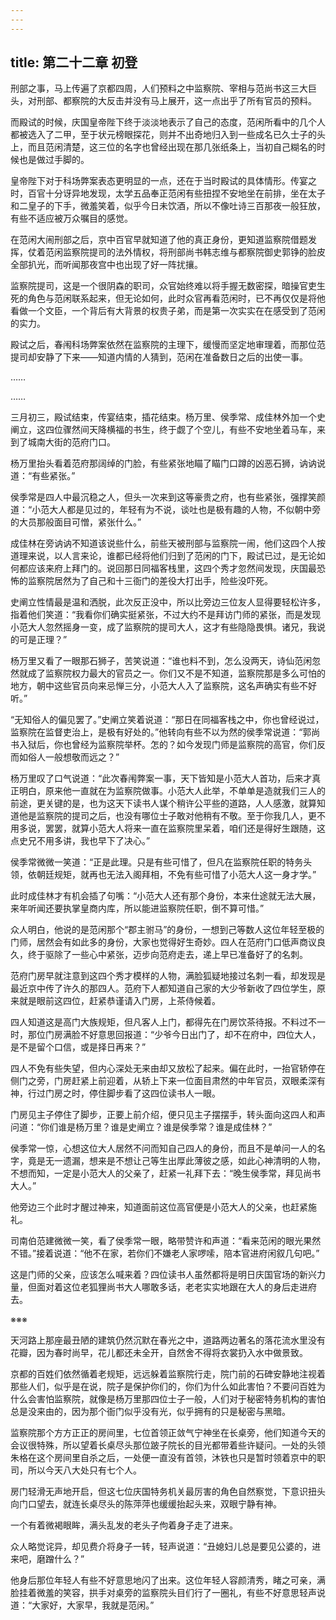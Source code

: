 ```yaml
---
---
---
```

title: 第二十二章 初登
---




刑部之事，马上传遍了京都四周，人们预料之中监察院、宰相与范尚书这三大巨头，对刑部、都察院的大反击并没有马上展开，这一点出乎了所有官员的预料。

而殿试的时候，庆国皇帝陛下终于淡淡地表示了自己的态度，范闲所看中的几个人都被选入了二甲，至于状元榜眼探花，则并不出奇地归入到一些成名已久士子的头上，而且范闲清楚，这三位的名字也曾经出现在那几张纸条上，当初自己糊名的时候也是做过手脚的。

皇帝陛下对于科场弊案表态更明显的一点，还在于当时殿试的具体情形。传宴之时，百官十分讶异地发现，太学五品奉正范闲有些扭捏不安地坐在前排，坐在太子和二皇子的下手，微羞笑着，似乎今日未饮酒，所以不像吐诗三百那夜一般狂放，有些不适应被万众嘱目的感觉。

在范闲大闹刑部之后，京中百官早就知道了他的真正身份，更知道监察院借题发挥，仗着范闲监察院提司的法外情权，将刑部尚书韩志维与都察院御史郭铮的脸皮全部扒光，而听闻那夜宫中也出现了好一阵扰攘。

监察院提司，这是一个很阴森的职司，众官始终难以将手握无数密探，暗操官吏生死的角色与范闲联系起来，但无论如何，此时众官再看范闲时，已不再仅仅是将他看做一个文臣，一个背后有大背景的权贵子弟，而是第一次实实在在感受到了范闲的实力。

殿试之后，春闱科场弊案依然在监察院的主理下，缓慢而坚定地审理着，而那位范提司却安静了下来——知道内情的人猜到，范闲在准备数日之后的出使一事。

……

……

三月初三，殿试结束，传宴结束，插花结束。杨万里、侯季常、成佳林外加一个史阐立，这四位骤然间天降横福的书生，终于觑了个空儿，有些不安地坐着马车，来到了城南大街的范府门口。

杨万里抬头看着范府那阔绰的门脸，有些紧张地瞄了瞄门口蹲的凶恶石狮，讷讷说道：“有些紧张。”

侯季常是四人中最沉稳之人，但头一次来到这等豪贵之府，也有些紧张，强撑笑颜道：“小范大人都是见过的，年轻有为不说，谈吐也是极有趣的人物，不似朝中旁的大员那般面目可憎，紧张什么。”

成佳林在旁讷讷不知道该说些什么，前些天被刑部与监察院一闹，他们这四个人按道理来说，以人言来论，谁都已经将他们归到了范闲的门下，殿试已过，是无论如何都应该来府上拜门的。说回那日同福客栈里，这四个秀才忽然间发现，庆国最恐怖的监察院居然为了自己和十三衙门的差役大打出手，险些没吓死。

史阐立性情最是温和洒脱，此次反正没中，所以比旁边三位友人显得要轻松许多，指着他们笑道：“我看你们确实挺紧张，不过大约不是拜访门师的紧张，而是发现小范大人忽然摇身一变，成了监察院的提司大人，这才有些隐隐畏惧。诸兄，我说的可是正理？”

杨万里又看了一眼那石狮子，苦笑说道：“谁也料不到，怎么没两天，诗仙范闲忽然就成了监察院权力最大的官员之一。你们又不是不知道，监察院那是多么可怕的地方，朝中这些官员向来忌惮三分，小范大人入了监察院，这名声确实有些不好听。”

“无知俗人的偏见罢了。”史阐立笑着说道：“那日在同福客栈之中，你也曾经说过，监察院在监督吏治上，是极有好处的。”他转向有些不以为然的侯季常说道：“郭尚书入狱后，你也曾经为监察院举杯。怎的？如今发现门师是监察院的高官，你们反而如俗人一般想敬而远之？”

杨万里叹了口气说道：“此次春闱弊案一事，天下皆知是小范大人首功，后来才真正明白，原来他一直就在为监察院做事。小范大人此举，不单单是造就我们三人的前途，更关键的是，也为这天下读书人谋个稍许公平些的道路，人人感激，就算知道他是监察院的提司之后，也没有哪位士子敢对他稍有不敬。至于你我几人，更不用多说，罢罢，就算小范大人将来一直在监察院里呆着，咱们还是得好生跟随，这点史兄不用多讲，我也早下了决心。”

侯季常微微一笑道：“正是此理。只是有些可惜了，但凡在监察院任职的特务头领，依朝廷规矩，就再也无法入阁拜相，不免有些可惜了小范大人这一身才学。”

此时成佳林才有机会插了句嘴：“小范大人还有那个身份，本来仕途就无法大展，来年听闻还要执掌皇商内库，所以能进监察院任职，倒不算可惜。”

众人明白，他说的是范闲那个“郡主驸马”的身份，一想到己等数人这位年轻至极的门师，居然会有如此多的身份，大家也觉得好生奇妙。四人在范府门口低声商议良久，终于驱除了一些心中紧张，迈步向范府走去，递上早已准备好了的名刺。

范府门房早就注意到这四个秀才模样的人物，满脸狐疑地接过名刺一看，却发现是最近京中传了许久的那四人。范府下人都知道自己家的大少爷新收了四位学生，原来就是眼前这四位，赶紧恭谨请入门房，上茶侍候着。

四人知道这是高门大族规矩，但凡客人上门，都得先在门房饮茶待报。不料过不一时，那位门房满脸不好意思回报道：“少爷今日出门了，却不在府中，四位大人，是不是留个口信，或是择日再来？”

四人不免有些失望，但内心深处无来由却又放松了起来。偏在此时，一抬官轿停在侧门之旁，门房赶紧上前迎着，从轿上下来一位面目肃然的中年官员，双眼柔深有神，行过门房之时，停住脚步看了这四位读书人一眼。

门房见主子停住了脚步，正要上前介绍，便只见主子摆摆手，转头面向这四人和声问道：“你们谁是杨万里？谁是史阐立？谁是侯季常？谁是成佳林？”

侯季常一惊，心想这位大人居然不问而知自己四人的身份，而且不是单问一人的名字，竟是无一遗漏，想来是不想让己等生出厚此薄彼之感，如此心神清明的人物，不想而知，一定是小范大人的父亲了，赶紧一礼拜下去：“晚生侯季常，拜见尚书大人。”

他旁边三个此时才醒过神来，知道面前这位高官便是小范大人的父亲，也赶紧施礼。

司南伯范建微微一笑，看了侯季常一眼，略带赞许和声道：“看来范闲的眼光果然不错。”接着说道：“他不在家，若你们不嫌老人家啰嗦，陪本官进府闲叙几句吧。”

这是门师的父亲，应该怎么喊来着？四位读书人虽然都将是明日庆国官场的新兴力量，但面对着这位老狐狸尚书大人哪敢多话，老老实实地跟在大人的身后走进府去。

※※※

天河路上那座最丑陋的建筑仍然沉默在春光之中，道路两边著名的落花流水里没有花瓣，因为春时尚早，花儿都还未全开，自然舍不得将衣裳扔入水中做景致。

京都的百姓们依然循着老规矩，远远躲着监察院行走，院门前的石碑安静地注视着那些人们，似乎是在说，院子是保护你们的，你们为什么如此害怕？不要问百姓为什么会害怕监察院，就像是杨万里那四位士子一般，人们对于秘密特务机构的害怕总是没来由的，因为那个衙门似乎没有光，似乎拥有的只是秘密与黑暗。

监察院那个方方正正的房间里，七位首领正敛气宁神坐在长桌旁，他们知道今天的会议很特殊，所以望着长桌尽头那位跛子院长的目光都带着些许疑问。一处的头领朱格在这个房间里自杀之后，一处便一直没有首领，沐铁也只是暂时领着京中的职司，所以今天八大处只有七个人。

房门轻滑无声地开启，但这七位庆国特务机关最厉害的角色自然察觉，下意识扭头向门口望去，就连长桌尽头的陈萍萍也缓缓抬起头来，双眼宁静有神。

一个有着微褐眼眸，满头乱发的老头子佝着身子走了进来。

众人略觉诧异，却见费介将身子一转，轻声说道：“丑媳妇儿总是要见公婆的，进来吧，磨蹭什么？”

他身后那位年轻人有些不好意思地闪了出来。这位年轻人容颜清秀，睹之可亲，满脸挂着微羞的笑容，拱手对桌旁的监察院头目们行了一圈礼，有些不好意思轻声说道：“大家好，大家早，我就是范闲。”